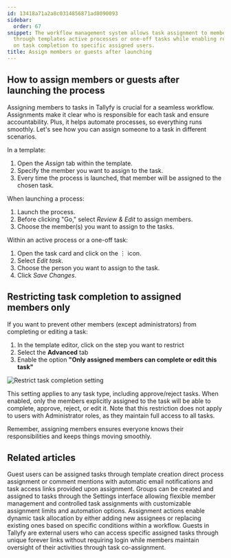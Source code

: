```yaml
---
id: 13418a71a2a8c0314856871ad8090093
sidebar:
  order: 67
snippet: The workflow management system allows task assignment to members or guests
  through templates active processes or one-off tasks while enabling restrictions
  on task completion to specific assigned users.
title: Assign members or guests after launching
---
```


## How to assign members or guests after launching the process

Assigning members to tasks in Tallyfy is crucial for a seamless workflow. Assignments make it clear who is responsible for each task and ensure accountability. Plus, it helps automate processes, so everything runs smoothly. Let's see how you can assign someone to a task in different scenarios.

In a template:

1. Open the _Assign_ tab within the template.
2. Specify the member you want to assign to the task.
3. Every time the process is launched, that member will be assigned to the chosen task.

When launching a process:

1. Launch the process.
2. Before clicking "Go," select _Review & Edit_ to assign members.
3. Choose the member(s) you want to assign to the tasks.

Within an active process or a one-off task:

1. Open the task card and click on the ⋮ icon.
2. Select _Edit task_.
3. Choose the person you want to assign to the task.
4. Click _Save Changes_.

## Restricting task completion to assigned members only

If you want to prevent other members (except administrators) from completing or editing a task:

1. In the template editor, click on the step you want to restrict
2. Select the **Advanced** tab
3. Enable the option **"Only assigned members can complete or edit this task"**

![Restrict task completion setting](https://screenshots.tallyfy.com/tallyfy%2Fpro%2Fdesktop-light-only-assigned-can-complete.png)

This setting applies to any task type, including approve/reject tasks. When enabled, only the members explicitly assigned to the task will be able to complete, approve, reject, or edit it. Note that this restriction does not apply to users with Administrator roles, as they maintain full access to all tasks.

Remember, assigning members ensures everyone knows their responsibilities and keeps things moving smoothly.


## Related articles
<CardGrid>
<LinkTitleCard header="<b>Guests > Assign tasks to guests</b>" href="/products/pro/documenting/guests/how-can-i-assign-tasks-to-guest-users-in-tallyfy/" > Guest users can be assigned tasks through template creation direct process assignment or comment mentions with automatic email notifications and task access links provided upon assignment. </LinkTitleCard>
<LinkTitleCard header="<b>Groups > Create and assign groups</b>" href="/products/pro/documenting/groups/how-to-manage-groups-and-assign-tasks-in-tallyfy/" > Groups can be created and assigned to tasks through the Settings interface allowing flexible member management and controlled task assignments with customizable assignment limits and automation options. </LinkTitleCard>
<LinkTitleCard header="<b>Actions > Automate task assignments</b>" href="/products/pro/documenting/templates/automations/actions/asignment-actions/" > Assignment actions enable dynamic task allocation by either adding new assignees or replacing existing ones based on specific conditions within a workflow. </LinkTitleCard>
<LinkTitleCard header="<b>Documenting > Guests</b>" href="/products/pro/documenting/guests/" > Guests in Tallyfy are external users who can access specific assigned tasks through unique forever links without requiring login while members maintain oversight of their activities through task co-assignment. </LinkTitleCard>
</CardGrid>